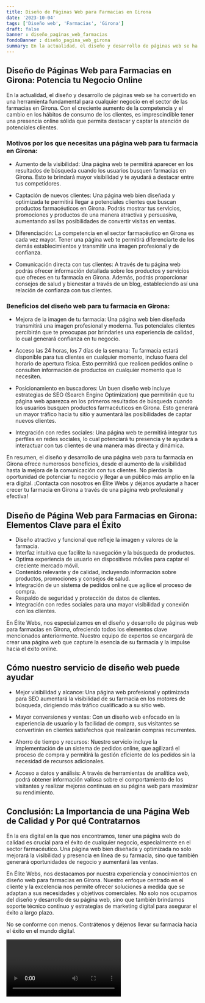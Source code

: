 ```yaml
---
title: Diseño de Páginas Web para Farmacias en Girona
date: '2023-10-04'
tags: ['Diseño web', 'Farmacias', 'Girona']
draft: false
banner : diseño_paginas_web_farmacias
fondoBanner : diseño_pagina_web_girona
summary: En la actualidad, el diseño y desarrollo de páginas web se ha convertido en una herramienta fundamental para cualquier negocio en el sector de las farmacias en Girona. Con el creciente aumento de la competencia y el cambio en los hábitos de consumo de los clientes, es imprescindible tener una presencia online sólida que permita destacar y captar la atención de potenciales clientes.
---
```


## Diseño de Páginas Web para Farmacias en Girona: Potencia tu Negocio Online

En la actualidad, el diseño y desarrollo de páginas web se ha convertido en una herramienta fundamental para cualquier negocio en el sector de las farmacias en Girona. Con el creciente aumento de la competencia y el cambio en los hábitos de consumo de los clientes, es imprescindible tener una presencia online sólida que permita destacar y captar la atención de potenciales clientes.

### Motivos por los que necesitas una página web para tu farmacia en Girona:

- Aumento de la visibilidad: Una página web te permitirá aparecer en los resultados de búsqueda cuando los usuarios busquen farmacias en Girona. Esto te brindará mayor visibilidad y te ayudará a destacar entre tus competidores.

- Captación de nuevos clientes: Una página web bien diseñada y optimizada te permitirá llegar a potenciales clientes que buscan productos farmacéuticos en Girona. Podrás mostrar tus servicios, promociones y productos de una manera atractiva y persuasiva, aumentando así las posibilidades de convertir visitas en ventas.

- Diferenciación: La competencia en el sector farmacéutico en Girona es cada vez mayor. Tener una página web te permitirá diferenciarte de los demás establecimientos y transmitir una imagen profesional y de confianza.

- Comunicación directa con tus clientes: A través de tu página web podrás ofrecer información detallada sobre los productos y servicios que ofreces en tu farmacia en Girona. Además, podrás proporcionar consejos de salud y bienestar a través de un blog, estableciendo así una relación de confianza con tus clientes.

### Beneficios del diseño web para tu farmacia en Girona:

- Mejora de la imagen de tu farmacia: Una página web bien diseñada transmitirá una imagen profesional y moderna. Tus potenciales clientes percibirán que te preocupas por brindarles una experiencia de calidad, lo cual generará confianza en tu negocio.

- Acceso las 24 horas, los 7 días de la semana: Tu farmacia estará disponible para tus clientes en cualquier momento, incluso fuera del horario de apertura física. Esto permitirá que realicen pedidos online o consulten información de productos en cualquier momento que lo necesiten.

- Posicionamiento en buscadores: Un buen diseño web incluye estrategias de SEO (Search Engine Optimization) que permitirán que tu página web aparezca en los primeros resultados de búsqueda cuando los usuarios busquen productos farmacéuticos en Girona. Esto generará un mayor tráfico hacia tu sitio y aumentará las posibilidades de captar nuevos clientes.

- Integración con redes sociales: Una página web te permitirá integrar tus perfiles en redes sociales, lo cual potenciará tu presencia y te ayudará a interactuar con tus clientes de una manera más directa y dinámica.

En resumen, el diseño y desarrollo de una página web para tu farmacia en Girona ofrece numerosos beneficios, desde el aumento de la visibilidad hasta la mejora de la comunicación con tus clientes. No pierdas la oportunidad de potenciar tu negocio y llegar a un público más amplio en la era digital. ¡Contacta con nosotros en Élite Webs y déjanos ayudarte a hacer crecer tu farmacia en Girona a través de una página web profesional y efectiva!

<GifSeo />

<Cta />

## Diseño de Página Web para Farmacias en Girona: Elementos Clave para el Éxito

- Diseño atractivo y funcional que refleje la imagen y valores de la farmacia.
- Interfaz intuitiva que facilite la navegación y la búsqueda de productos.
- Optima experiencia de usuario en dispositivos móviles para captar el creciente mercado móvil.
- Contenido relevante y de calidad, incluyendo información sobre productos, promociones y consejos de salud.
- Integración de un sistema de pedidos online que agilice el proceso de compra.
- Respaldo de seguridad y protección de datos de clientes.
- Integración con redes sociales para una mayor visibilidad y conexión con los clientes.

En Élite Webs, nos especializamos en el diseño y desarrollo de páginas web para farmacias en Girona, ofreciendo todos los elementos clave mencionados anteriormente. Nuestro equipo de expertos se encargará de crear una página web que capture la esencia de su farmacia y la impulse hacia el éxito online.

## Cómo nuestro servicio de diseño web puede ayudar

- Mejor visibilidad y alcance: Una página web profesional y optimizada para SEO aumentará la visibilidad de su farmacia en los motores de búsqueda, dirigiendo más tráfico cualificado a su sitio web.

- Mayor conversiones y ventas: Con un diseño web enfocado en la experiencia de usuario y la facilidad de compra, sus visitantes se convertirán en clientes satisfechos que realizarán compras recurrentes.

- Ahorro de tiempo y recursos: Nuestro servicio incluye la implementación de un sistema de pedidos online, que agilizará el proceso de compra y permitirá la gestión eficiente de los pedidos sin la necesidad de recursos adicionales.

- Acceso a datos y análisis: A través de herramientas de analítica web, podrá obtener información valiosa sobre el comportamiento de los visitantes y realizar mejoras continuas en su página web para maximizar su rendimiento.

## Conclusión: La Importancia de una Página Web de Calidad y Por qué Contratarnos

En la era digital en la que nos encontramos, tener una página web de calidad es crucial para el éxito de cualquier negocio, especialmente en el sector farmacéutico. Una página web bien diseñada y optimizada no solo mejorará la visibilidad y presencia en línea de su farmacia, sino que también generará oportunidades de negocio y aumentará las ventas.

En Élite Webs, nos destacamos por nuestra experiencia y conocimientos en diseño web para farmacias en Girona. Nuestro enfoque centrado en el cliente y la excelencia nos permite ofrecer soluciones a medida que se adaptan a sus necesidades y objetivos comerciales. No solo nos ocupamos del diseño y desarrollo de su página web, sino que también brindamos soporte técnico continuo y estrategias de marketing digital para asegurar el éxito a largo plazo.

No se conforme con menos. Contrátenos y déjenos llevar su farmacia hacia el éxito en el mundo digital.

<Video />

<CtaBot job='Farmacias' city='Girona'/>

<Gmaps query='Girona+españa+maps' />